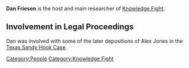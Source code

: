 {{Stub}}
'''Dan Friesen''' is the host and main researcher of [[Knowledge Fight]].

== Involvement in Legal Proceedings ==

Dan was involved with some of the later depositions of Alex Jones in the [[Texas Sandy Hook Lawsuit (Heslin v. Jones)|Texas Sandy Hook Case]].

[[Category:People]]
[[Category:Knowledge Fight]]
